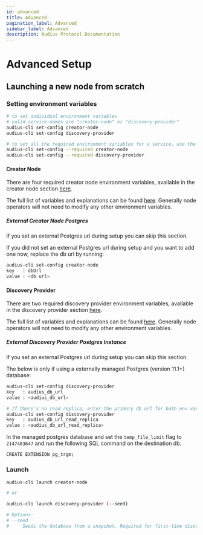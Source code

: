 ```yaml
---
id: advanced
title: Advanced
pagination_label: Advanced
sidebar_label: Advanced
description: Audius Protocol Documentation
---
```


# Advanced Setup

## Launching a new node from scratch

### Setting environment variables

```sh
# to set individual environment variables
# valid service-names are "creator-node" or "discovery-provider"
audius-cli set-config creator-node
audius-cli set-config discovery-provider

# to set all the required environment variables for a service, use the --required flag
audius-cli set-config --required creator-node
audius-cli set-config --required discovery-provider
```

#### Creator Node

There are four required creator node environment variables, available in the creator node section
[here](/token/running-a-node/setup/installation#creator-node).

The full list of variables and explanations can be found
[here](https://github.com/AudiusProject/audius-protocol/blob/main/creator-node/src/config.js).
Generally node operators will not need to modify any other environment variables.

##### External Creator Node Postgres

If you set an external Postgres url during setup you can skip this section.

If you did not set an external Postgres url during setup and you want to add one now, replace the db
url by running:

```sh
audius-cli set-config creator-node
key   : dbUrl
value : <db url>
```

#### Discovery Provider

There are two required discovery provider environment variables, available in the discovery provider
section [here](/token/running-a-node/setup/installation#discovery-provider).

The full list of variables and explanations can be found
[here](https://github.com/AudiusProject/audius-protocol/blob/main/packages/discovery-provider/default_config.ini).
Generally node operators will not need to modify any other environment variables.

##### External Discovery Provider Postgres Instance

If you set an external Postgres url during setup you can skip this section.

The below is only if using a externally managed Postgres (version 11.1+) database:

```sh
audius-cli set-config discovery-provider
key   : audius_db_url
value : <audius_db_url>

# If there's no read replica, enter the primary db url for both env vars.
audius-cli set-config discovery-provider
key   : audius_db_url_read_replica
value : <audius_db_url_read_replica>
```

In the managed postgres database and set the `temp_file_limit` flag to `2147483647` and run the
following SQL command on the destination db.

```
CREATE EXTENSION pg_trgm;
```

### Launch

```sh
audius-cli launch creator-node

# or

audius-cli launch discovery-provider (--seed)

# Options:
# --seed
#     Seeds the database from a snapshot. Required for first-time discovery setup.
```
